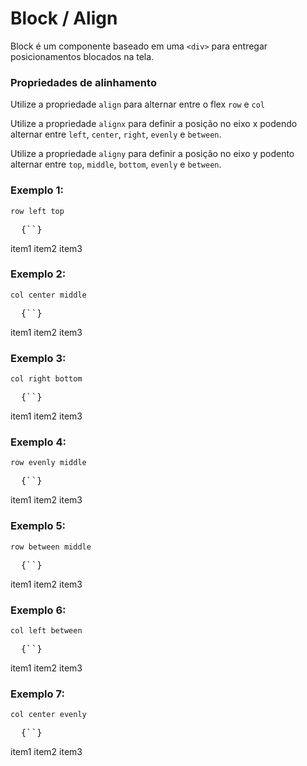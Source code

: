 

<Meta title="Block / Align" />

# Block / Align

<Space size={3} />

Block é um componente baseado em uma `<div>` para entregar posicionamentos blocados na tela.

<Space size={6} />

### Propriedades de alinhamento

<Space size={3} />

Utilize a propriedade `align` para alternar entre o flex `row` e `col`

Utilize a propriedade `alignx` para definir a posição no eixo x podendo alternar entre `left`, `center`, `right`, `evenly` e `between`.

Utilize a propriedade `aligny` para definir a posição no eixo y podento alternar entre `top`, `middle`, `bottom`, `evenly` e `between`.

<Space size={6} />

### Exemplo 1: 

`row left top`

<pre>
  <CodeBlock>{`<Block align='row' alignx='left' aligny='top'></Block>`}</CodeBlock>
</pre>

<Space size={3} />

<ThemeProvider theme={theme}>
  <Block align='row' alignx='left' aligny='top' customDef='demo'>
    <span>item1</span>
    <span>item2</span>
    <span>item3</span>
  </Block>
</ThemeProvider>

<Space size={6} />

### Exemplo 2: 

`col center middle`

<pre>
  <CodeBlock>{`<Block align='col' alignx='center' aligny='middle'></Block>`}</CodeBlock>
</pre>

<Space size={3} />

<ThemeProvider theme={theme}>
  <Block align='col' alignx='center' aligny='middle' customDef='demo'>
    <span>item1</span>
    <span>item2</span>
    <span>item3</span>
  </Block>
</ThemeProvider>

<Space size={6} />

### Exemplo 3: 

`col right bottom`

<pre>
  <CodeBlock>{`<Block align='col' alignx='right' aligny='bottom'></Block>`}</CodeBlock>
</pre>

<Space size={3} />

<ThemeProvider theme={theme}>
  <Block align='col' alignx='right' aligny='bottom' customDef='demo'>
    <span>item1</span>
    <span>item2</span>
    <span>item3</span>
  </Block>
</ThemeProvider>

<Space size={6} />

### Exemplo 4: 

`row evenly middle`

<pre>
  <CodeBlock>{`<Block align='row' alignx='evenly' aligny='middle'></Block>`}</CodeBlock>
</pre>

<Space size={3} />

<ThemeProvider theme={theme}>
  <Block align='row' alignx='evenly' aligny='middle' customDef='demo'>
    <span>item1</span>
    <span>item2</span>
    <span>item3</span>
  </Block>
</ThemeProvider>

<Space size={6} />

### Exemplo 5: 

`row between middle`

<pre>
  <CodeBlock>{`<Block align='row' alignx='between' aligny='middle'></Block>`}</CodeBlock>
</pre>

<Space size={3} />

<ThemeProvider theme={theme}>
  <Block align='row' alignx='between' aligny='middle' customDef='demo'>
    <span>item1</span>
    <span>item2</span>
    <span>item3</span>
  </Block>
</ThemeProvider>

<Space size={6} />

### Exemplo 6: 

`col left between`

<pre>
  <CodeBlock>{`<Block align='col' alignx='left' aligny='between'></Block>`}</CodeBlock>
</pre>

<Space size={3} />

<ThemeProvider theme={theme}>
  <Block align='col' alignx='left' aligny='between' customDef='demo'>
    <span>item1</span>
    <span>item2</span>
    <span>item3</span>
  </Block>
</ThemeProvider>

<Space size={6} />

### Exemplo 7: 

`col center evenly`

<pre>
  <CodeBlock>{`<Block align='col' alignx='center' aligny='evenly'></Block>`}</CodeBlock>
</pre>

<Space size={3} />

<ThemeProvider theme={theme}>
  <Block align='col' alignx='center' aligny='evenly' customDef='demo'>
    <span>item1</span>
    <span>item2</span>
    <span>item3</span>
  </Block>
</ThemeProvider>